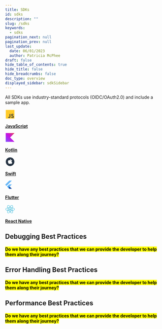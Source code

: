 ```yaml
---
title: SDKs
id: sdks
description: ""
slug: /sdks
keywords:
  - sdks
pagination_next: null
pagination_prev: null
last_update:
  date: 06/01/2023
  author: Patricia McPhee
draft: false
hide_table_of_contents: true
hide_title: false
hide_breadcrumbs: false
doc_type: overview
displayed_sidebar: sdkSidebar
---
```



<section class="index-container">

<p class="description-text">
  All SDKs use industry-standard protocols (OIDC/OAuth2.0) and include a sample app.
</p>

<section class="sdk-cards-content-page">

<div class="container">
  <div class="row row--no-gutters">
    <div class="col">
      <div class="col-demo">
        <Card class="intro-card">
          <a href="https://gobeyondidentity.github.io/bi-sdk-js/">
            <svg
              xmlns="http://www.w3.org/2000/svg"
              width="32"
              height="32"
              viewBox="0 0 32 32"
              fill="none"
            >
              <rect x="2" y="2" width="28" height="28" fill="#FFCA28" />
              <path
                d="M19 25.2877L21.0615 23.9236C21.2231 24.4311 22.2462 25.6366 23.5385 25.6366C24.8308 25.6366 25.4308 24.9308 25.4308 24.4629C25.4308 23.1877 24.1112 22.7381 23.4774 22.5221C23.374 22.4869 23.289 22.4579 23.2308 22.4326C23.2009 22.4196 23.1558 22.4023 23.0979 22.3802C22.393 22.1109 19.7923 21.1173 19.7923 18.2372C19.7923 15.0648 22.8538 14.7 23.5462 14.7C23.9991 14.7 26.1769 14.7555 27.2615 16.7938L25.2615 18.1896C24.8231 17.3013 24.0946 17.0079 23.6462 17.0079C22.5385 17.0079 22.3077 17.82 22.3077 18.1896C22.3077 19.2268 23.5112 19.6917 24.5273 20.0842C24.7932 20.1869 25.0462 20.2847 25.2615 20.3864C26.3692 20.9099 28 21.7664 28 24.4629C28 25.8134 26.8672 28 24.0154 28C20.1846 28 19.1692 25.7001 19 25.2877Z"
                fill="#3E3E3E"
              />
              <path
                d="M9 25.5586L11.1487 24.1951C11.317 24.7025 11.9713 25.6378 12.9205 25.6378C13.8698 25.6378 14.3557 24.6628 14.3557 24.1951V15H16.9982V24.1951C17.041 25.4634 16.3376 28 13.2332 28C10.379 28 9.19242 26.3037 9 25.5586Z"
                fill="#3E3E3E"
              />
            </svg>
            <p>
              <b>JavaScript</b>
            </p>
          </a>
        </Card>
      </div>
    </div>
    <div class="col">
      <div class="col-demo">
        <Card class="intro-card">
          <a href="https://gobeyondidentity.github.io/bi-sdk-android/">
            <svg
              width="32"
              height="32"
              viewBox="0 0 32 36"
              fill="none"
              xmlns="http://www.w3.org/2000/svg"
            >
              <path
                d="M32 32H0V0h32L16 16l16 16Z"
                fill="url(#KotlinLogo_svg__a)"
              ></path>
              <defs>
                <linearGradient
                  id="KotlinLogo_svg__a"
                  x1="32"
                  y1="0"
                  x2="0"
                  y2="32"
                  gradientUnits="userSpaceOnUse"
                >
                  <stop offset="0.003" stop-color="#E44857"></stop>
                  <stop offset="0.469" stop-color="#C711E1"></stop>
                  <stop offset="1" stop-color="#7F52FF"></stop>
                </linearGradient>
              </defs>
            </svg>
            <p>
              <b>Kotlin</b>
            </p>
          </a>
        </Card>
      </div>
    </div>
    <div class="col">
      <div class="col-demo">
        <Card class="intro-card">
          <a href="https://gobeyondidentity.github.io/bi-sdk-swift/documentation/beyondidentityembedded/">
            <svg
              width="32"
              height="32"
              viewBox="0 0 32 32"
              fill="none"
              xmlns="http://www.w3.org/2000/svg"
            >
              <path
                d="M30 16C30 23.728 23.735 30 16 30C8.265 30 2 23.728 2 16C2 8.265 8.265 2 16 2C23.735 2 30 8.265 30 16Z"
                fill="#283544"
              />
              <path
                d="M22.5621 12.4574C22.4857 12.502 20.6671 13.4425 20.6671 15.5279C20.7528 17.9061 22.9621 18.7401 23 18.7401C22.9621 18.7847 22.6665 19.8763 21.7907 21.0205C21.0956 22.0062 20.3242 23 19.1528 23C18.0385 23 17.6385 22.3431 16.3528 22.3431C14.972 22.3431 14.5813 23 13.5242 23C12.3528 23 11.5242 21.953 10.7913 20.9766C9.8391 19.6986 9.02978 17.6931 9.00121 15.7675C8.98195 14.7471 9.19189 13.744 9.72481 12.8921C10.477 11.7026 11.8198 10.8952 13.2863 10.8686C14.4099 10.8333 15.4099 11.5875 16.0956 11.5875C16.7528 11.5875 17.9814 10.8686 19.3714 10.8686C19.9714 10.8692 21.5714 11.0376 22.5621 12.4574ZM16.0006 10.6649C15.8006 9.73303 16.3528 8.80119 16.8671 8.20677C17.5242 7.48792 18.5621 7 19.4571 7C19.5143 7.93185 19.1522 8.84575 18.505 9.51136C17.9242 10.2302 16.9242 10.7714 16.0006 10.6649Z"
                fill="white"
              />
            </svg>
            <p>
              <b>Swift</b>
            </p>
          </a>
        </Card>
      </div>
    </div>
    <div class="col">
      <div class="col-demo">
        <Card class="intro-card">
          <a href="https://gobeyondidentity.github.io/bi-sdk-flutter/">
            <svg
              width="32"
              height="32"
              viewBox="0 0 120 120"
              fill="none"
              xmlns="http://www.w3.org/2000/svg"
              {...props}
            >
              <path
                xmlns="http://www.w3.org/2000/svg"
                d="M16.1435 65.9891L0.744629 50.5902L50.7446 0.594238H81.5384L16.1435 65.9891ZM81.5384 46.7304H50.7446L39.2096 58.2654L54.6085 73.6643"
                fill="#42A5F5"
                fill-opacity="0.8"
              />
              <path
                xmlns="http://www.w3.org/2000/svg"
                d="M39.2095 89.0592L50.7445 100.594H81.5384L54.6084 73.6643"
                fill="#0D47A1"
              />
              <path
                xmlns="http://www.w3.org/2000/svg"
                d="M23.8472 73.6724L39.2218 58.2937L54.5965 73.6684L39.2218 89.0471L23.8472 73.6724Z"
                fill="#42A5F5"
              />
              <path
                xmlns="http://www.w3.org/2000/svg"
                d="M39.2217 89.047L54.5963 73.6724L56.7425 75.8185L41.3678 91.1932L39.2217 89.047Z"
                fill="url(#paint0_linear_25_430)"
              />
              <path
                xmlns="http://www.w3.org/2000/svg"
                d="M39.2095 89.0591L62.0573 81.1656L54.6084 73.6602"
                fill="url(#paint1_linear_25_430)"
              />
            </svg>
            <p>
              <b>Flutter</b>
            </p>
          </a>
        </Card>
      </div>
    </div>
    <div class="col">
      <div class="col-demo">
        <Card class="intro-card">
          <a href="https://gobeyondidentity.github.io/bi-sdk-react-native/">
            <svg
              xmlns="http://www.w3.org/2000/svg"
              width="32"
              height="32"
              viewBox="0 0 32 32"
              fill="none"
            >
              <path
                d="M18.6789 15.9759C18.6789 14.5415 17.4796 13.3785 16 13.3785C14.5206 13.3785 13.3211 14.5415 13.3211 15.9759C13.3211 17.4105 14.5206 18.5734 16 18.5734C17.4796 18.5734 18.6789 17.4105 18.6789 15.9759Z"
                fill="#53C1DE"
              />
              <path
                fill-rule="evenodd"
                clip-rule="evenodd"
                d="M24.7004 11.1537C25.2661 8.92478 25.9772 4.79148 23.4704 3.39016C20.9753 1.99495 17.7284 4.66843 16.0139 6.27318C14.3044 4.68442 10.9663 2.02237 8.46163 3.42814C5.96751 4.82803 6.73664 8.8928 7.3149 11.1357C4.98831 11.7764 1 13.1564 1 15.9759C1 18.7874 4.98416 20.2888 7.29698 20.9289C6.71658 23.1842 5.98596 27.1909 8.48327 28.5877C10.9973 29.9932 14.325 27.3945 16.0554 25.7722C17.7809 27.3864 20.9966 30.0021 23.4922 28.6014C25.9956 27.1963 25.3436 23.1184 24.7653 20.8625C27.0073 20.221 31 18.7523 31 15.9759C31 13.1835 26.9903 11.7923 24.7004 11.1537ZM24.4162 19.667C24.0365 18.5016 23.524 17.2623 22.8971 15.9821C23.4955 14.7321 23.9881 13.5088 24.3572 12.3509C26.0359 12.8228 29.7185 13.9013 29.7185 15.9759C29.7185 18.07 26.1846 19.1587 24.4162 19.667ZM22.85 27.526C20.988 28.571 18.2221 26.0696 16.9478 24.8809C17.7932 23.9844 18.638 22.9422 19.4625 21.7849C20.9129 21.6602 22.283 21.4562 23.5256 21.1777C23.9326 22.7734 24.7202 26.4763 22.85 27.526ZM9.12362 27.5111C7.26143 26.47 8.11258 22.8946 8.53957 21.2333C9.76834 21.4969 11.1286 21.6865 12.5824 21.8008C13.4123 22.9332 14.2816 23.9741 15.1576 24.8857C14.0753 25.9008 10.9945 28.557 9.12362 27.5111ZM2.28149 15.9759C2.28149 13.874 5.94207 12.8033 7.65904 12.3326C8.03451 13.5165 8.52695 14.7544 9.12123 16.0062C8.51925 17.2766 8.01977 18.5341 7.64085 19.732C6.00369 19.2776 2.28149 18.0791 2.28149 15.9759ZM9.1037 4.50354C10.9735 3.45416 13.8747 6.00983 15.1159 7.16013C14.2444 8.06754 13.3831 9.1006 12.5603 10.2265C11.1494 10.3533 9.79875 10.5569 8.55709 10.8297C8.09125 9.02071 7.23592 5.55179 9.1037 4.50354ZM20.3793 11.5771C21.3365 11.6942 22.2536 11.85 23.1147 12.0406C22.8562 12.844 22.534 13.6841 22.1545 14.5453C21.6044 13.5333 21.0139 12.5416 20.3793 11.5771ZM16.0143 8.0481C16.6054 8.66897 17.1974 9.3623 17.7798 10.1145C16.5985 10.0603 15.4153 10.0601 14.234 10.1137C14.8169 9.36848 15.414 8.67618 16.0143 8.0481ZM9.8565 14.5444C9.48329 13.6862 9.16398 12.8424 8.90322 12.0275C9.75918 11.8418 10.672 11.69 11.623 11.5748C10.9866 12.5372 10.3971 13.5285 9.8565 14.5444ZM11.6503 20.4657C10.6679 20.3594 9.74126 20.2153 8.88556 20.0347C9.15044 19.2055 9.47678 18.3435 9.85796 17.4668C10.406 18.4933 11.0045 19.4942 11.6503 20.4657ZM16.0498 23.9915C15.4424 23.356 14.8365 22.6531 14.2448 21.8971C15.4328 21.9423 16.6231 21.9424 17.811 21.891C17.2268 22.6608 16.6369 23.3647 16.0498 23.9915ZM22.1667 17.4222C22.5677 18.3084 22.9057 19.1657 23.1742 19.9809C22.3043 20.1734 21.3652 20.3284 20.3757 20.4435C21.015 19.4607 21.6149 18.4536 22.1667 17.4222ZM18.7473 20.5941C16.9301 20.72 15.1016 20.7186 13.2838 20.6044C12.2509 19.1415 11.3314 17.603 10.5377 16.0058C11.3276 14.4119 12.2404 12.8764 13.2684 11.4158C15.0875 11.2825 16.9178 11.2821 18.7369 11.4166C19.7561 12.8771 20.6675 14.4086 21.4757 15.9881C20.6771 17.5812 19.7595 19.1198 18.7473 20.5941ZM22.8303 4.4666C24.7006 5.51254 23.8681 9.22726 23.4595 10.8426C22.2149 10.5641 20.8633 10.3569 19.4483 10.2281C18.6239 9.09004 17.7698 8.05518 16.9124 7.15949C18.1695 5.98441 20.9781 3.43089 22.8303 4.4666Z"
                fill="#53C1DE"
              />
            </svg>
            <p>
              <b>React Native</b>
            </p>
          </a>
        </Card>
      </div>
    </div>
  </div>
</div>

</section>

</section>

## Debugging Best Practices

<h4>
  <mark>
    Do we have any best practices that we can provide the developer to help them along their journey?
  </mark>
</h4>

## Error Handling Best Practices

<h4>
  <mark>
    Do we have any best practices that we can provide the developer to help them along their journey?
  </mark>
</h4>

## Performance Best Practices

<h4>
  <mark>
    Do we have any best practices that we can provide the developer to help them along their journey?
  </mark>
</h4>
